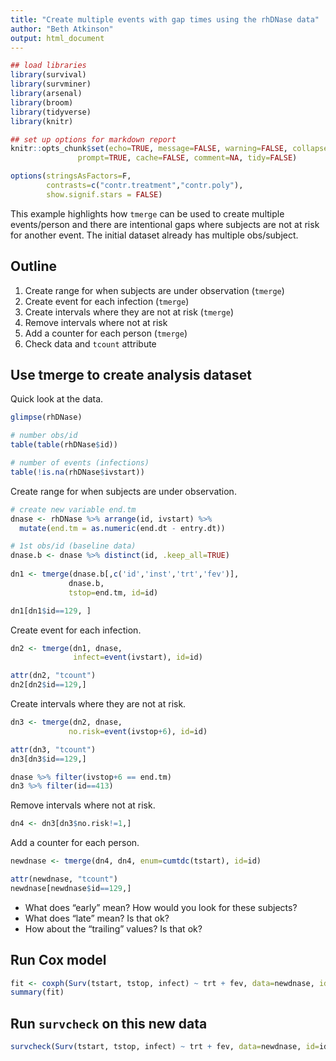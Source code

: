 ```yaml
---
title: "Create multiple events with gap times using the rhDNase data"
author: "Beth Atkinson"
output: html_document
---
```


```r
## load libraries
library(survival)
library(survminer)
library(arsenal)
library(broom)
library(tidyverse)
library(knitr)

## set up options for markdown report
knitr::opts_chunk$set(echo=TRUE, message=FALSE, warning=FALSE, collapse=TRUE,
               prompt=TRUE, cache=FALSE, comment=NA, tidy=FALSE)

options(stringsAsFactors=F,
        contrasts=c("contr.treatment","contr.poly"),
        show.signif.stars = FALSE)
```

This example highlights how `tmerge` can be used to create multiple events/person and there are intentional gaps where subjects are not at risk for another event. The initial dataset already has multiple obs/subject.

## Outline

1. Create range for when subjects are under observation (`tmerge`)
2. Create event for each infection (`tmerge`)
3. Create intervals where they are not at risk (`tmerge`)
4. Remove intervals where not at risk
5. Add a counter for each person (`tmerge`)
6. Check data and `tcount` attribute


## Use tmerge to create analysis dataset

Quick look at the data.

```r
glimpse(rhDNase)

# number obs/id
table(table(rhDNase$id)) 

# number of events (infections)
table(!is.na(rhDNase$ivstart)) 
```

Create range for when subjects are under observation.

```r
# create new variable end.tm 
dnase <- rhDNase %>% arrange(id, ivstart) %>%
  mutate(end.tm = as.numeric(end.dt - entry.dt)) 

# 1st obs/id (baseline data)
dnase.b <- dnase %>% distinct(id, .keep_all=TRUE) 
          
dn1 <- tmerge(dnase.b[,c('id','inst','trt','fev')], 
             dnase.b,
             tstop=end.tm, id=id)

dn1[dn1$id==129, ]
```

Create event for each infection.

```r
dn2 <- tmerge(dn1, dnase, 
              infect=event(ivstart), id=id)

attr(dn2, "tcount")
dn2[dn2$id==129,]
```

Create intervals where they are not at risk.

```r
dn3 <- tmerge(dn2, dnase, 
             no.risk=event(ivstop+6), id=id)

attr(dn3, "tcount")
dn3[dn3$id==129,]

dnase %>% filter(ivstop+6 == end.tm)
dn3 %>% filter(id==413)
```

Remove intervals where not at risk.

```r
dn4 <- dn3[dn3$no.risk!=1,]
```

Add a counter for each person.

```r
newdnase <- tmerge(dn4, dn4, enum=cumtdc(tstart), id=id)

attr(newdnase, "tcount")
newdnase[newdnase$id==129,]
```

* What does "early" mean?  How would you look for these subjects?
* What does "late" mean?  Is that ok?
* How about the "trailing" values?  Is that ok?

## Run Cox model

```r
fit <- coxph(Surv(tstart, tstop, infect) ~ trt + fev, data=newdnase, id=id)
summary(fit)
```

## Run `survcheck` on this new data

```r
survcheck(Surv(tstart, tstop, infect) ~ trt + fev, data=newdnase, id=id)
```